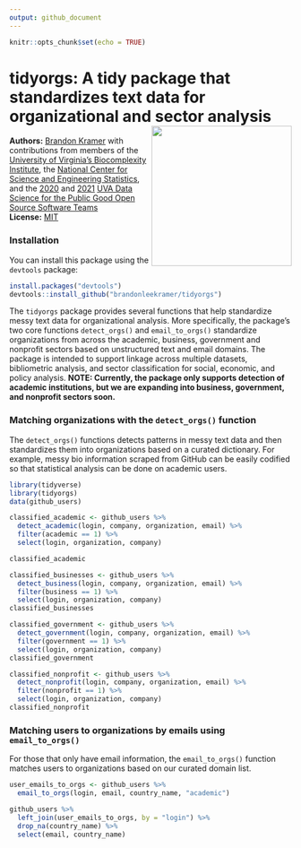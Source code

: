 ```yaml
---
output: github_document
---
```


```r
knitr::opts_chunk$set(echo = TRUE)
```

# tidyorgs: A tidy package that standardizes text data for organizational and sector analysis <img src="man/figures/tidyorgs_logo.png" align="right" height="250" />

**Authors:** [Brandon Kramer](https://www.brandonleekramer.com/) with contributions from members of the [University of Virginia's Biocomplexity Institute](https://biocomplexity.virginia.edu/institute/divisions/social-and-decision-analytics), the [National Center for Science and Engineering Statistics](https://www.nsf.gov/statistics/), and the [2020](https://dspg-young-scholars-program.github.io/dspg20oss/team/?dspg) and [2021](https://dspgtools.shinyapps.io/dspg21oss/) [UVA Data Science for the Public Good Open Source Software Teams](https://biocomplexity.virginia.edu/institute/divisions/social-and-decision-analytics/dspg)<br/>
**License:** [MIT](https://opensource.org/licenses/MIT)<br/>

### Installation

You can install this package using the `devtools` package:

```r
install.packages("devtools")
devtools::install_github("brandonleekramer/tidyorgs") 
```

The `tidyorgs` package provides several functions that help standardize messy text data for organizational analysis. More specifically, the package's two core functions `detect_orgs()` and `email_to_orgs()` standardize organizations from across the academic, business, government and nonprofit sectors based on unstructured text and email domains. The package is intended to support linkage across multiple datasets, bibliometric analysis, and sector classification for social, economic, and policy analysis. **NOTE: Currently, the package only supports detection of academic institutions, but we are expanding into business, government, and nonprofit sectors soon.**

### Matching organizations with the `detect_orgs()` function

The `detect_orgs()` functions detects patterns in messy text data and then standardizes them into organizations based on a curated dictionary. For example, messy bio information scraped from GitHub can be easily codified so that statistical analysis can be done on academic users. 

```r
library(tidyverse)
library(tidyorgs)
data(github_users)

classified_academic <- github_users %>%
  detect_academic(login, company, organization, email) %>% 
  filter(academic == 1) %>% 
  select(login, organization, company) 

classified_academic
```

```r
classified_businesses <- github_users %>%
  detect_business(login, company, organization, email) %>% 
  filter(business == 1) %>%
  select(login, organization, company)
classified_businesses
```
```r
classified_government <- github_users %>%
  detect_government(login, company, organization, email) %>% 
  filter(government == 1) %>% 
  select(login, organization, company)
classified_government
```
```r
classified_nonprofit <- github_users %>%
  detect_nonprofit(login, company, organization, email) %>% 
  filter(nonprofit == 1) %>% 
  select(login, organization, company)
classified_nonprofit
```

### Matching users to organizations by emails using `email_to_orgs()`

For those that only have email information, the `email_to_orgs()` function matches users to organizations based on our curated domain list. 

```r
user_emails_to_orgs <- github_users %>%
  email_to_orgs(login, email, country_name, "academic") 

github_users %>% 
  left_join(user_emails_to_orgs, by = "login") %>% 
  drop_na(country_name) %>% 
  select(email, country_name)
```

